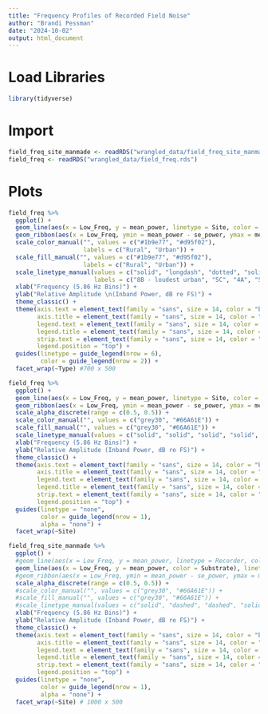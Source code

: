 ```yaml
---
title: "Frequency Profiles of Recorded Field Noise"
author: "Brandi Pessman"
date: "2024-10-02"
output: html_document
---
```


# Load Libraries

```r
library(tidyverse)
```

# Import

```r
field_freq_site_manmade <- readRDS("wrangled_data/field_freq_site_manmade.rds")
field_freq <- readRDS("wrangled_data/field_freq.rds")
```

# Plots

```r
field_freq %>% 
  ggplot() +
  geom_line(aes(x = Low_Freq, y = mean_power, linetype = Site, color = Locations)) +
  geom_ribbon(aes(x = Low_Freq, ymin = mean_power - se_power, ymax = mean_power + se_power, group = Site, fill = Locations), alpha = 0.5) +
  scale_color_manual("", values = c("#1b9e77", "#d95f02"),
                     labels = c("Rural", "Urban")) +
  scale_fill_manual("", values = c("#1b9e77", "#d95f02"),
                     labels = c("Rural", "Urban")) +
  scale_linetype_manual(values = c("solid", "longdash", "dotted", "solid", "longdash", "dotted"),
                        labels = c("8B - loudest urban", "5C", "4A", "5A", "6C", "6B - quietest rural")) +
  xlab("Frequency (5.86 Hz Bins)") +
  ylab("Relative Amplitude \n(Inband Power, dB re FS)") +
  theme_classic() +
  theme(axis.text = element_text(family = "sans", size = 14, color = "black"),
        axis.title = element_text(family = "sans", size = 14, color = "black"),
        legend.text = element_text(family = "sans", size = 14, color = "black"),
        legend.title = element_text(family = "sans", size = 14, color = "black"),
        strip.text = element_text(family = "sans", size = 14, color = "black"),
        legend.position = "top") +
  guides(linetype = guide_legend(nrow = 6),
         color = guide_legend(nrow = 2)) +
  facet_wrap(~Type) #700 x 500
```

```r
field_freq %>% 
  ggplot() +
  geom_line(aes(x = Low_Freq, y = mean_power, linetype = Site, color = Type), linewidth = 1) +
  geom_ribbon(aes(x = Low_Freq, ymin = mean_power - se_power, ymax = mean_power + se_power, alpha = Site, fill = Type)) +
  scale_alpha_discrete(range = c(0.5, 0.5)) +
  scale_color_manual("", values = c("grey30", "#66A61E")) +
  scale_fill_manual("", values = c("grey30", "#66A61E")) +
  scale_linetype_manual(values = c("solid", "solid", "solid", "solid", "solid", "solid")) +
  xlab("Frequency (5.86 Hz Bins)") +
  ylab("Relative Amplitude (Inband Power, dB re FS)") +
  theme_classic() +
  theme(axis.text = element_text(family = "sans", size = 14, color = "black"),
        axis.title = element_text(family = "sans", size = 14, color = "black"),
        legend.text = element_text(family = "sans", size = 14, color = "black"),
        legend.title = element_text(family = "sans", size = 14, color = "black"),
        strip.text = element_text(family = "sans", size = 14, color = "black"),
        legend.position = "top") +
  guides(linetype = "none",
         color = guide_legend(nrow = 1),
         alpha = "none") +
  facet_wrap(~Site)
```

```r
field_freq_site_manmade %>% 
  ggplot() +
  #geom_line(aes(x = Low_Freq, y = mean_power, linetype = Recorder, color = Substrate), linewidth = 1) +
  geom_line(aes(x = Low_Freq, y = mean_power, color = Substrate), linetype = "solid") +
  #geom_ribbon(aes(x = Low_Freq, ymin = mean_power - se_power, ymax = mean_power + se_power, alpha = Recorder, fill = Substrate)) +
  scale_alpha_discrete(range = c(0.5, 0.5)) +
  #scale_color_manual("", values = c("grey30", "#66A61E")) +
  #scale_fill_manual("", values = c("grey30", "#66A61E")) +
  #scale_linetype_manual(values = c("solid", "dashed", "dashed", "solid", "solid", "dashed", "solid", "dashed")) +
  xlab("Frequency (5.86 Hz Bins)") +
  ylab("Relative Amplitude (Inband Power, dB re FS)") +
  theme_classic() +
  theme(axis.text = element_text(family = "sans", size = 14, color = "black"),
        axis.title = element_text(family = "sans", size = 14, color = "black"),
        legend.text = element_text(family = "sans", size = 14, color = "black"),
        legend.title = element_text(family = "sans", size = 14, color = "black"),
        strip.text = element_text(family = "sans", size = 14, color = "black"),
        legend.position = "top") +
  guides(linetype = "none",
         color = guide_legend(nrow = 1),
         alpha = "none") +
  facet_wrap(~Site) # 1000 x 500
```
